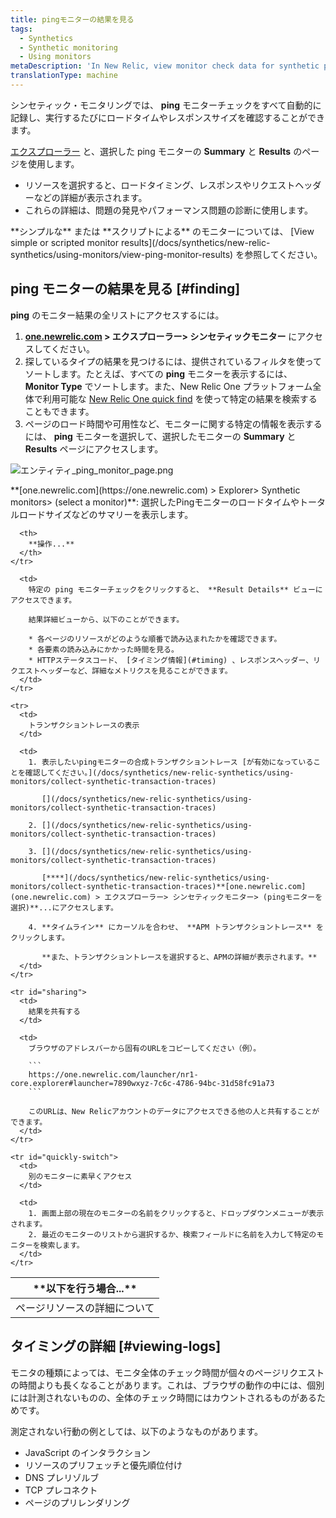 ```yaml
---
title: pingモニターの結果を見る
tags:
  - Synthetics
  - Synthetic monitoring
  - Using monitors
metaDescription: 'In New Relic, view monitor check data for synthetic ping monitors.'
translationType: machine
---
```


シンセティック・モニタリングでは、 **ping** モニターチェックをすべて自動的に記録し、実行するたびにロードタイムやレスポンスサイズを確認することができます。

[エクスプローラー](/docs/new-relic-one/use-new-relic-one/ui-data/new-relic-one-entity-explorer-view-performance-across-apps-services-hosts) と、選択した ping モニターの **Summary** と **Results** のページを使用します。

- リソースを選択すると、ロードタイミング、レスポンスやリクエストヘッダーなどの詳細が表示されます。
- これらの詳細は、問題の発見やパフォーマンス問題の診断に使用します。

<Callout variant="tip">
  **シンプルな** または **スクリプトによる** のモニターについては、 [View simple
  or scripted monitor
  results](/docs/synthetics/new-relic-synthetics/using-monitors/view-ping-monitor-results)
  を参照してください。
</Callout>

## ping モニターの結果を見る [#finding]

**ping** のモニター結果の全リストにアクセスするには。

1. **[one.newrelic.com](http://one.newrelic.com/ '新しいウィンドウにリンクが開きます。') > エクスプローラー> シンセティックモニター** にアクセスしてください。
2. 探しているタイプの結果を見つけるには、提供されているフィルタを使ってソートします。たとえば、すべての **ping** モニターを表示するには、 **Monitor Type** でソートします。また、New Relic One プラットフォーム全体で利用可能な [New Relic One quick find](/docs/new-relic-one-core-ui-components) を使って特定の結果を検索することもできます。
3. ページのロード時間や可用性など、モニターに関する特定の情報を表示するには、 **ping** モニターを選択して、選択したモニターの **Summary** と **Results** ページにアクセスします。

![エンティティ_ping_monitor_page.png](src/images/entitiy_ping_monitor_page_0.png 'エンティティ・モニター・リスト')

<figcaption>
  **[one.newrelic.com](https://one.newrelic.com) > Explorer> Synthetic monitors>
  (select a monitor)**:
  選択したPingモニターのロードタイムやトータルロードサイズなどのサマリーを表示します。
</figcaption>

<table id="using">
  <thead>
    <tr>
      <th width={250}>
        **以下を行う場合...**
      </th>

      <th>
        **操作...**
      </th>
    </tr>

  </thead>

  <tbody>
    <tr>
      <td>
        ページリソースの詳細について
      </td>

      <td>
        特定の ping モニターチェックをクリックすると、 **Result Details** ビューにアクセスできます。

        結果詳細ビューから、以下のことができます。

        * 各ページのリソースがどのような順番で読み込まれたかを確認できます。
        * 各要素の読み込みにかかった時間を見る。
        * HTTPステータスコード、 [タイミング情報](#timing) 、レスポンスヘッダー、リクエストヘッダーなど、詳細なメトリクスを見ることができます。
      </td>
    </tr>

    <tr>
      <td>
        トランザクショントレースの表示
      </td>

      <td>
        1. 表示したいpingモニターの合成トランザクショントレース [が有効になっていることを確認してください。](/docs/synthetics/new-relic-synthetics/using-monitors/collect-synthetic-transaction-traces)

           [](/docs/synthetics/new-relic-synthetics/using-monitors/collect-synthetic-transaction-traces)

        2. [](/docs/synthetics/new-relic-synthetics/using-monitors/collect-synthetic-transaction-traces)

        3. [](/docs/synthetics/new-relic-synthetics/using-monitors/collect-synthetic-transaction-traces)

           [****](/docs/synthetics/new-relic-synthetics/using-monitors/collect-synthetic-transaction-traces)**[one.newrelic.com](one.newrelic.com) > エクスプローラー> シンセティックモニター> (pingモニターを選択)**...にアクセスします。

        4. **タイムライン** にカーソルを合わせ、 **APM トランザクショントレース** をクリックします。

           **また、トランザクショントレースを選択すると、APMの詳細が表示されます。**
      </td>
    </tr>

    <tr id="sharing">
      <td>
        結果を共有する
      </td>

      <td>
        ブラウザのアドレスバーから固有のURLをコピーしてください（例）。

        ```
        https://one.newrelic.com/launcher/nr1-core.explorer#launcher=7890wxyz-7c6c-4786-94bc-31d58fc91a73
        ```

        このURLは、New Relicアカウントのデータにアクセスできる他の人と共有することができます。
      </td>
    </tr>

    <tr id="quickly-switch">
      <td>
        別のモニターに素早くアクセス
      </td>

      <td>
        1. 画面上部の現在のモニターの名前をクリックすると、ドロップダウンメニューが表示されます。
        2. 最近のモニターのリストから選択するか、検索フィールドに名前を入力して特定のモニターを検索します。
      </td>
    </tr>

  </tbody>
</table>

## タイミングの詳細 [#viewing-logs]

モニタの種類によっては、モニタ全体のチェック時間が個々のページリクエストの時間よりも長くなることがあります。これは、ブラウザの動作の中には、個別には計測されないものの、全体のチェック時間にはカウントされるものがあるためです。

測定されない行動の例としては、以下のようなものがあります。

- JavaScript のインタラクション
- リソースのプリフェッチと優先順位付け
- DNS プレリゾルブ
- TCP プレコネクト
- ページのプリレンダリング
